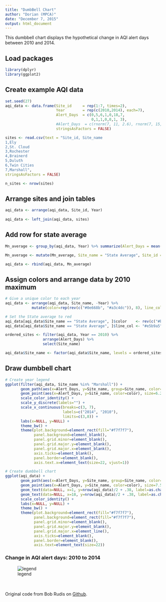 ```yaml
---
title: "DumbBell Chart"
author: "Dorian (MPCA)"
date: "December 7, 2015"
output: html_document
---
```


This dumbbell chart displays the hypothetical change in AQI alert days between 2010 and 2014.

## Load packages
```r
library(dplyr)
library(ggplot2)
```

## Create example AQI data
```r

set.seed(27)
aqi_data <- data.frame(Site_id     = rep(1:7, times=2),
                       Year        = rep(c(2010,2014), each=7),
                       Alert_Days  = c(0,5,6,1,0,18,7,
                                       0,1,1,0,0,1, 3),
                       #Alert_Days  = c(rnorm(7, 11, 2.6), rnorm(7, 15, 2.6)),
                       stringsAsFactors = FALSE)

sites <- read.csv(text = "Site_id, Site_name
1,Ely
2,St. Cloud
3,Rochester
4,Brainerd
5,Duluth
6,Twin Cities
7,Marshall", 
stringsAsFactors = FALSE)

n_sites <- nrow(sites)
```


## Arrange sites and join tables
```r
aqi_data <- arrange(aqi_data, Site_id, Year)
  
aqi_data <- left_join(aqi_data, sites)

```

## Add row for state average 
```r
Mn_average <- group_by(aqi_data, Year) %>% summarize(Alert_Days = mean(Alert_Days, na.rm=T) )

Mn_average <- mutate(Mn_average, Site_name = "State Average", Site_id = NA)

aqi_data <- rbind(aqi_data, Mn_average)
```


## Assign colors and arrange data by 2010 maximum
```r
# Give a unique color to each year 
aqi_data <- arrange(aqi_data, Site_name, -Year) %>%
            mutate(color=rep(rev(c("#0e668b", "#a3c4dc")), 8), line_col="#a3c4dc")

# Set the State average to red
aqi_data[aqi_data$Site_name == "State Average", ]$color    <- rev(c("#bc1f31", "#e5b9a5"))
aqi_data[aqi_data$Site_name == "State Average", ]$line_col <- "#e5b9a5"

ordered_sites <- filter(aqi_data, Year == 2010) %>% 
                 arrange(Alert_Days) %>% 
                 select(Site_name)

aqi_data$Site_name <- factor(aqi_data$Site_name, levels = ordered_sites[ , 1])

```


## Draw dumbbell chart
```r
# Create year legend
ggplot(filter(aqi_data, Site_name %in% "Marshall")) + 
       geom_path(aes(x=Alert_Days, y=Site_name, group=Site_name, color=line_col), size=4) +
       geom_point(aes(x=Alert_Days, y=Site_name, color=color), size=6.2) +
       scale_color_identity() +
       scale_y_discrete(labels="") +
       scale_x_continuous(breaks=c(3, 7), 
                          labels=c("2014", "2010"), 
                          limits=c(3,8)) +
       labs(x=NULL, y=NULL) +
       theme_bw() +
       theme(plot.background=element_rect(fill="#f7f7f7"),
             panel.background=element_blank(),
             panel.grid.minor=element_blank(),
             panel.grid.major.y=element_blank(),
             panel.grid.major.x=element_blank(),
             axis.ticks=element_blank(),
             panel.border=element_blank(),
             axis.text.x=element_text(size=22, vjust=1))
```

```r
# Create dumbbell chart
ggplot(aqi_data) + 
       geom_path(aes(x=Alert_Days, y=Site_name, group=Site_name, color=line_col), size=4) +
       geom_point(aes(x=Alert_Days, y=Site_name, color=color), size=7.5) +
       geom_text(data=NULL, x=1, y=nrow(aqi_data)/2 + .38, label=as.character(aqi_data[1, "Year"]), size=7) +
       geom_text(data=NULL, x=18, y=nrow(aqi_data)/2 + .38, label=as.character(aqi_data[2, "Year"]), size=7) +
       scale_color_identity() +
       labs(x=NULL, y=NULL) +
       theme_bw() +
       theme(plot.background=element_rect(fill="#f7f7f7"),
             panel.background=element_rect(fill="#f7f7f7"),
             panel.grid.minor=element_blank(),
             panel.grid.major.y=element_blank(),
             panel.grid.major.x=element_line(),
             axis.ticks=element_blank(),
             panel.border=element_blank(),
             axis.text=element_text(size=22))

```

### __Change in AQI alert days: 2010 to 2014__
![legend](images/dumbbell_chart.png)

<br/>
<br/>
Original code from Bob Rudis on [Github](https://gist.github.com/hrbrmstr/0d206070cea01bcb0118).

